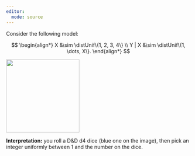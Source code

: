 ```yaml
---
editor: 
  mode: source
---
```




Consider the following model:

$$
\begin{align*}
X &\sim \distUnif\{1, 2, 3, 4\} \\
Y | X &\sim \distUnif\{1, \dots, X\}.
\end{align*}
$$

::: column-margin
![](https://upload.wikimedia.org/wikipedia/commons/e/e5/Dice_%28typical_role_playing_game_dice%29.jpg
){width="200"}
:::

**Interpretation:** you roll a D&D d4 dice (blue one on the image), then pick an integer uniformly between 1 and the number on the dice. 